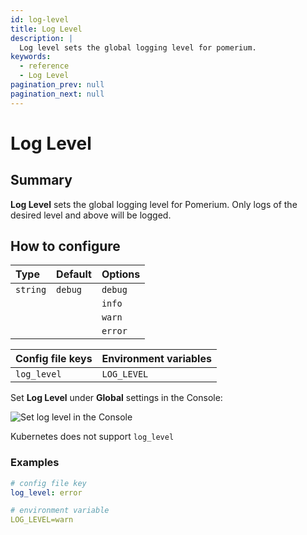 ```yaml
---
id: log-level
title: Log Level
description: |
  Log level sets the global logging level for pomerium.
keywords:
  - reference
  - Log Level
pagination_prev: null
pagination_next: null
---
```



# Log Level

## Summary

**Log Level** sets the global logging level for Pomerium. Only logs of the desired level and above will be logged.

## How to configure

| **Type** | **Default** | **Options** |
| :------- | :---------- | :---------- |
| `string` | `debug`     | `debug`     |
|          |             | `info`      |
|          |             | `warn`      |
|          |             | `error`     |

<Tabs>
<TabItem value="Core" label="Core">

| **Config file keys** | **Environment variables** |
| :------------------- | :------------------------ |
| `log_level`          | `LOG_LEVEL`               |

</TabItem>
<TabItem value="Enterprise" label="Enterprise">

Set **Log Level** under **Global** settings in the Console:

![Set log level in the Console](./img/global-settings/log-level.gif)

</TabItem>
<TabItem value="Kubernetes" label="Kubernetes">

Kubernetes does not support `log_level`

</TabItem>
</Tabs>

### Examples

```yaml
# config file key
log_level: error

# environment variable
LOG_LEVEL=warn
```
